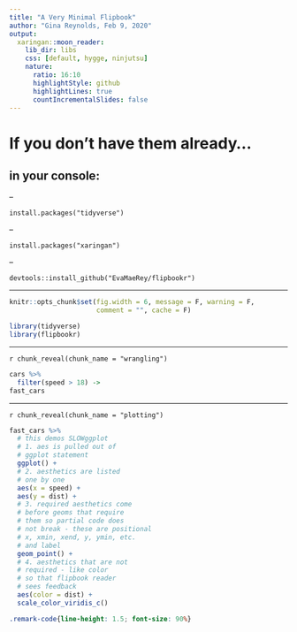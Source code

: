```yaml
---
title: "A Very Minimal Flipbook"
author: "Gina Reynolds, Feb 9, 2020"
output:
  xaringan::moon_reader:
    lib_dir: libs
    css: [default, hygge, ninjutsu]
    nature:
      ratio: 16:10
      highlightStyle: github
      highlightLines: true
      countIncrementalSlides: false
---
```



# If you don't have them already...

## in your console:

--

`install.packages("tidyverse")`

--

`install.packages("xaringan")`

--

`devtools::install_github("EvaMaeRey/flipbookr")`


---

<!-- recommended chunk option settings -->

```r
knitr::opts_chunk$set(fig.width = 6, message = F, warning = F, 
                      comment = "", cache = F)
```

```r
library(tidyverse)
library(flipbookr)
```

---

`r chunk_reveal(chunk_name = "wrangling")`

```r
cars %>% 
  filter(speed > 18) ->
fast_cars
```

---

`r chunk_reveal(chunk_name = "plotting")`

```r
fast_cars %>% 
  # this demos SLOWggplot
  # 1. aes is pulled out of
  # ggplot statement
  ggplot() +
  # 2. aesthetics are listed 
  # one by one
  aes(x = speed) +
  aes(y = dist) +
  # 3. required aesthetics come 
  # before geoms that require 
  # them so partial code does
  # not break - these are positional
  # x, xmin, xend, y, ymin, etc.
  # and label
  geom_point() +
  # 4. aesthetics that are not 
  # required - like color
  # so that flipbook reader
  # sees feedback
  aes(color = dist) +
  scale_color_viridis_c()
```




```css
.remark-code{line-height: 1.5; font-size: 90%}
```


